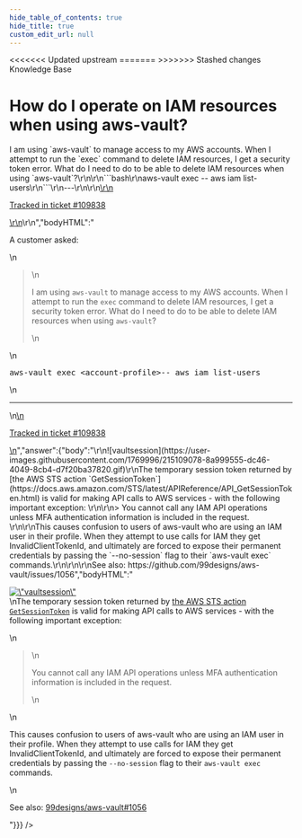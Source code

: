 ```yaml
---
hide_table_of_contents: true
hide_title: true
custom_edit_url: null
---
```



<head>
<<<<<<< Updated upstream
  <link rel="canonical" href="https://github.com/tnn-gruntwork-io/knowledge-base/discussions/647" />
=======
  <link rel="canonical" href="https://github.com/tnn-gruntwork-io/knowledge-base/discussions/647" />
>>>>>>> Stashed changes
</head>

<CenterLayout>
<span className="searchCategory">Knowledge Base</span>
<h1>How do I operate on IAM resources when using aws-vault?</h1>
<GitHub discussion={{"id":"D_kwDOF8slf84ASSpq","number":647,"author":{"login":"zackproser"},"title":"How do I operate on IAM resources when using aws-vault?","body":"\r\nA customer asked: \r\n> I am using `aws-vault` to manage access to my AWS accounts. When I attempt to run the `exec` command to delete IAM resources, I get a security token error. What do I need to do to be able to delete IAM resources when using `aws-vault`?\r\n\r\n```bash\r\naws-vault exec <account-profile>-- aws iam list-users\r\n```\r\n---\r\n\r\n<ins datetime=\"2023-01-26T15:11:53Z\">\r\n  <p><a href=\"https://support.gruntwork.io/hc/requests/109838\">Tracked in ticket #109838</a></p>\r\n</ins>\r\n","bodyHTML":"<p dir=\"auto\">A customer asked:</p>\n<blockquote>\n<p dir=\"auto\">I am using <code class=\"notranslate\">aws-vault</code> to manage access to my AWS accounts. When I attempt to run the <code class=\"notranslate\">exec</code> command to delete IAM resources, I get a security token error. What do I need to do to be able to delete IAM resources when using <code class=\"notranslate\">aws-vault</code>?</p>\n</blockquote>\n<div class=\"highlight highlight-source-shell notranslate position-relative overflow-auto\" dir=\"auto\" data-snippet-clipboard-copy-content=\"aws-vault exec &lt;account-profile&gt;-- aws iam list-users\"><pre class=\"notranslate\">aws-vault <span class=\"pl-c1\">exec</span> <span class=\"pl-k\">&lt;</span>account-profile<span class=\"pl-k\">&gt;</span>-- aws iam list-users</pre></div>\n<hr>\n<ins datetime=\"2023-01-26T15:11:53Z\">\n  <p dir=\"auto\"><a href=\"https://support.gruntwork.io/hc/requests/109838\" rel=\"nofollow\">Tracked in ticket #109838</a></p>\n</ins>","answer":{"body":"\r\n![vaultsession](https://user-images.githubusercontent.com/1769996/215109078-8a999555-dc46-4049-8cb4-d7f20ba37820.gif)\r\nThe temporary session token returned by [the AWS STS action `GetSessionToken`](https://docs.aws.amazon.com/STS/latest/APIReference/API_GetSessionToken.html) is valid for making API calls to AWS services - with the following important exception: \r\n\r\n> You cannot call any IAM API operations unless MFA authentication information is included in the request. \r\n\r\nThis causes confusion to users of aws-vault who are using an IAM user in their profile. When they attempt to use calls for IAM they get InvalidClientTokenId, and ultimately are forced to expose their permanent credentials by passing the `--no-session` flag to their `aws-vault exec` commands.\r\n\r\n\r\nSee also: https://github.com/99designs/aws-vault/issues/1056","bodyHTML":"<p dir=\"auto\"><a target=\"_blank\" rel=\"noopener noreferrer nofollow\" href=\"https://user-images.githubusercontent.com/1769996/215109078-8a999555-dc46-4049-8cb4-d7f20ba37820.gif\"><img src=\"https://user-images.githubusercontent.com/1769996/215109078-8a999555-dc46-4049-8cb4-d7f20ba37820.gif\" alt=\"vaultsession\" data-animated-image=\"\" style=\"max-width: 100%;\"></a><br>\nThe temporary session token returned by <a href=\"https://docs.aws.amazon.com/STS/latest/APIReference/API_GetSessionToken.html\" rel=\"nofollow\">the AWS STS action <code class=\"notranslate\">GetSessionToken</code></a> is valid for making API calls to AWS services - with the following important exception:</p>\n<blockquote>\n<p dir=\"auto\">You cannot call any IAM API operations unless MFA authentication information is included in the request.</p>\n</blockquote>\n<p dir=\"auto\">This causes confusion to users of aws-vault who are using an IAM user in their profile. When they attempt to use calls for IAM they get InvalidClientTokenId, and ultimately are forced to expose their permanent credentials by passing the <code class=\"notranslate\">--no-session</code> flag to their <code class=\"notranslate\">aws-vault exec</code> commands.</p>\n<p dir=\"auto\">See also: <a class=\"issue-link js-issue-link\" data-error-text=\"Failed to load title\" data-id=\"1411377749\" data-permission-text=\"Title is private\" data-url=\"https://github.com/99designs/aws-vault/issues/1056\" data-hovercard-type=\"issue\" data-hovercard-url=\"/99designs/aws-vault/issues/1056/hovercard\" href=\"https://github.com/99designs/aws-vault/issues/1056\">99designs/aws-vault#1056</a></p>"}}} />

</CenterLayout>
  

<!-- ##DOCS-SOURCER-START
{
  "sourcePlugin": "github-discussions",
  "hash": "0884ad3b4c55e254eb54780ebc117b1d"
}
##DOCS-SOURCER-END -->
